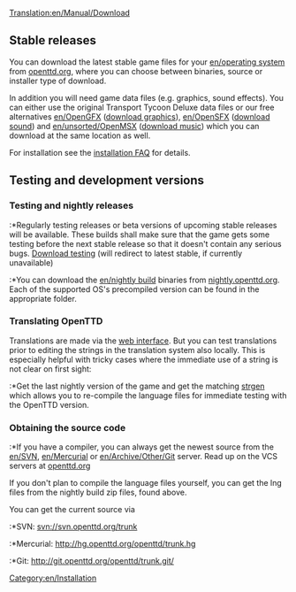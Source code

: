 [[Translation:en/Manual/Download]]

{{en/Table of contents}}

== Stable releases ==
You can download the latest stable game files for your [[en/operating system]] from [http://www.openttd.org/download-stable openttd.org], where you can choose between binaries, source or installer type of download.

In addition you will need game data files (e.g. graphics, sound effects). You can either use the original Transport Tycoon Deluxe data files or our free alternatives [[en/OpenGFX]] ([http://www.openttd.org/download-opengfx download graphics]), [[en/OpenSFX]] ([http://www.openttd.org/download-opensfx download sound]) and [[en/unsorted/OpenMSX]] ([http://www.openttd.org/download-openmsx download music]) which you can download at the same location as well.

For installation see the [[en/FAQ installation|installation FAQ]] for details.


== Testing and development versions ==

=== Testing and nightly releases ===
:*Regularly testing releases or beta versions of upcoming stable releases will be available. These builds shall make sure that the game gets some testing before the next stable release so that it doesn't contain any serious bugs. [http://www.openttd.org/download-testing Download testing] (will redirect to latest stable, if currently unavailable)
:*You can download the [[en/nightly build]] binaries from [https://www.openttd.org/downloads/openttd-nightlies/latest.html nightly.openttd.org]. Each of the supported OS's precompiled version can be found in the appropriate folder.

=== Translating OpenTTD ===
Translations are made via the [http://translator.openttd.org web interface]. But you can test translations prior to editing the strings in the translation system also locally. This is especially helpful with tricky cases where the immediate use of a string is not clear on first sight:
:*Get the last nightly version of the game and get the matching [http://www.openttd.org/en/download-strgen strgen] which allows you to re-compile the language files for immediate testing with the OpenTTD version.

=== Obtaining the source code ===
:*If you have a compiler, you can always get the newest source from the [[en/SVN]], [[en/Mercurial]] or [[en/Archive/Other/Git]] server. Read up on the VCS servers at [http://www.openttd.org/development openttd.org]

If you don't plan to compile the language files yourself, you can get the lng files from the nightly build zip files, found above.

You can get the current source via
:*SVN: svn://svn.openttd.org/trunk
:*Mercurial: http://hg.openttd.org/openttd/trunk.hg
:*Git: http://git.openttd.org/openttd/trunk.git/

[[Category:en/Installation]]